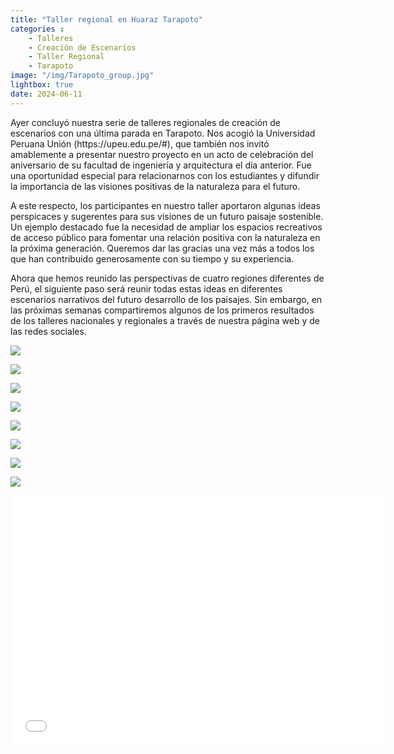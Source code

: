```yaml
---
title: "Taller regional en Huaraz Tarapoto"
categories : 
    - Talleres
    - Creación de Escenarios
    - Taller Regional
    - Tarapoto
image: "/img/Tarapoto_group.jpg"
lightbox: true
date: 2024-06-11
---
```


Ayer concluyó nuestra serie de talleres regionales de creación de escenarios con una última parada en Tarapoto. Nos acogió la Universidad Peruana Unión (https://upeu.edu.pe/#), que también nos invitó amablemente a presentar nuestro proyecto en un acto de celebración del aniversario de su facultad de ingeniería y arquitectura el día anterior. Fue una oportunidad especial para relacionarnos con los estudiantes y difundir la importancia de las visiones positivas de la naturaleza para el futuro.   

A este respecto, los participantes en nuestro taller aportaron algunas ideas perspicaces y sugerentes para sus visiones de un futuro paisaje sostenible. Un ejemplo destacado fue la necesidad de ampliar los espacios recreativos de acceso público para fomentar una relación positiva con la naturaleza en la próxima generación. Queremos dar las gracias una vez más a todos los que han contribuido generosamente con su tiempo y su experiencia. 

Ahora que hemos reunido las perspectivas de cuatro regiones diferentes de Perú, el siguiente paso será reunir todas estas ideas en diferentes escenarios narrativos del futuro desarrollo de los paisajes. Sin embargo, en las próximas semanas compartiremos algunos de los primeros resultados de los talleres nacionales y regionales a través de nuestra página web y de las redes sociales.

::: {layout-nrow=2}
![](../img/Tarapoto_1.jpg){group="my-gallery"}

![](../img/Tarapoto_2.jpg){group="my-gallery"}

![](../img/Tarapoto_3.jpg){group="my-gallery"}

![](../img/Tarapoto_5.jpg){group="my-gallery"}

![](../img/Tarapoto_6.jpg){group="my-gallery"}

![](../img/Tarapoto_group.jpg){group="my-gallery"}

![](../img/Tarapoto_pres_3.jpg){group="my-gallery"}

![](../img/Tarapoto_pres_4.jpg){group="my-gallery"}

:::

```{=html}
<div class="embed-container">
  <p align="center"><iframe width="600" height="400" src="../media/Regional_workshop_pres_ES_Tarapoto.pdf" style="border: 0.5px" ></iframe
  /p>
</div>
```



